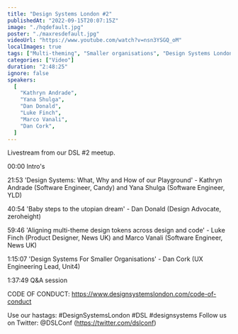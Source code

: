 ```yaml
---
title: "Design Systems London #2"
publishedAt: "2022-09-15T20:07:15Z"
image: "./hqdefault.jpg"
poster: "./maxresdefault.jpg"
videoUrl: "https://www.youtube.com/watch?v=nsn3YSGQ_oM"
localImages: true
tags: ["Multi-theming", "Smaller organisations", "Design Systems London"]
categories: ["Video"]
duration: "2:48:25"
ignore: false
speakers:
  [
    "Kathryn Andrade",
    "Yana Shulga",
    "Dan Donald",
    "Luke Finch",
    "Marco Vanali",
    "Dan Cork",
  ]
---
```


Livestream from our DSL #2 meetup.

00:00 Intro's

21:53 'Design Systems: What, Why and How of our Playground' - Kathryn Andrade (Software Engineer, Candy) and Yana Shulga (Software Engineer, YLD)

40:54 'Baby steps to the utopian dream' - Dan Donald (Design Advocate, zeroheight)

59:46 'Aligning multi-theme design tokens across design and code' - Luke Finch (Product Designer, News UK) and Marco Vanali (Software Engineer, News UK)

1:15:07 'Design Systems For Smaller Organisations' - Dan Cork (UX Engineering Lead, Unit4)

1:37:49 Q&A session

CODE OF CONDUCT:
https://www.designsystemslondon.com/code-of-conduct

Use our hastags: #DesignSystemsLondon #DSL #designsystems
Follow us on Twitter:
@DSLConf (https://twitter.com/dslconf)

